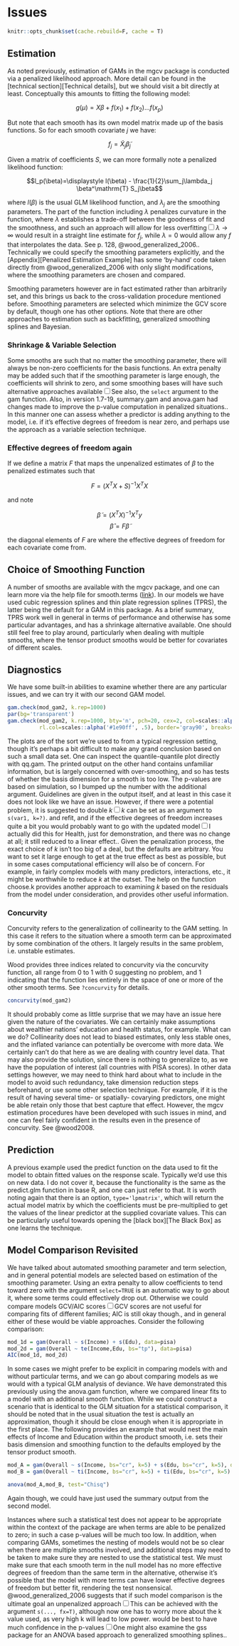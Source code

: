 # Issues

```r
knitr::opts_chunk$set(cache.rebuild=F, cache = T)
```

## Estimation

<span class="newthought">As noted previously</span>, estimation of GAMs in the mgcv package is conducted via a penalized likelihood approach. More detail can be found in the [technical section][Technical details], but we should visit a bit directly at least. Conceptually this amounts to fitting the following model:

$$g(\mu) = X\beta + f(x_1) + f(x_2) ... f(x_p)$$

But note that each smooth has its own model matrix made up of the basis functions. So for each smooth covariate $j$ we have:

$$f_j = \tilde{X}_j \tilde{\beta}_j$$

Given a matrix of coefficients $S$, we can more formally note a penalized likelihood function:

$$l_p(\beta)=\displaystyle l(\beta) - \frac{1}{2}\sum_j\lambda_j \beta^\mathrm{T} S_j\beta$$

where $l(\beta)$ is the usual GLM likelihood function, and $\lambda_j$ are the smoothing parameters.  The part of the function including $\lambda$ penalizes curvature in the function, where $\lambda$  establishes a trade-off between the goodness of fit and the smoothness, and such an approach will allow for less overfitting<label for="sn-demo" class="margin-toggle sidenote-number"></label><input type="checkbox" id="sn-demo" class="margin-toggle"/><span class="sidenote">$\lambda\rightarrow\infty$ would result in a straight line estimate for $f_j$, while $\lambda = 0$ would allow any $f$ that interpolates the data. See p. 128, @wood_generalized_2006.</span>.  Technically we could specify the smoothing parameters explicitly, and the [Appendix][Penalized Estimation Example] has some 'by-hand' code taken directly from @wood_generalized_2006 with only slight modifications, where the smoothing parameters are chosen and compared.

Smoothing parameters however are in fact estimated rather than arbitrarily set, and this brings us back to the cross-validation procedure mentioned before.  Smoothing parameters are selected which minimize the GCV score by default, though one has other options.  Note that there are other approaches to estimation such as backfitting, generalized smoothing splines and Bayesian.


### Shrinkage & Variable Selection

Some smooths are such that no matter the smoothing parameter, there will always be non-zero coefficients for the basis functions.  An extra penalty may be added such that if the smoothing parameter is large enough, the coefficients will shrink to zero, and some smoothing bases will have such alternative approaches available<label for="sn-demo" class="margin-toggle sidenote-number"></label><input type="checkbox" id="sn-demo" class="margin-toggle"/><span class="sidenote">See also, the `select` argument to the <span class="func">gam</span> function. Also, in version 1.7-19, <span class="func">summary.gam</span> and <span class="func">anova.gam</span> had changes made to improve the p-value computation in penalized situations.</span>.  In this manner one can assess whether a predictor is adding anything to the model, i.e. if it's effective degrees of freedom is near zero, and perhaps use the approach as a variable selection technique.


### Effective degrees of freedom again

If we define a matrix $F$ that maps the unpenalized estimates of $\beta$ to the penalized estimates such that

$$F = (X^T X + S)^{-1} X^T X$$

and note

$$\tilde{\beta} = (X^T X)^{-1} X^T y$$
$$\hat{\beta} = F\tilde{\beta}$$

the diagonal elements of $F$ are where the effective degrees of freedom for each covariate come from.  


## Choice of Smoothing Function

A number of smooths are available with the <span class="pack">mgcv</span> package, and one can learn more via the help file for <span class="func">smooth.terms</span> ([link](http://www.inside-r.org/r-doc/mgcv/smooth.terms)). In our models we have used cubic regression splines and thin plate regression splines (TPRS), the latter being the default for a GAM in this package.  As a brief summary, TPRS work well in general in terms of performance and otherwise has some particular advantages, and has a shrinkage alternative available.  One should still feel free to play around, particularly when dealing with multiple smooths, where the tensor product smooths would be better for covariates of different scales.


## Diagnostics

We have some built-in abilities to examine whether there are any particular issues, and we can try it with our second GAM model.

```r
gam.check(mod_gam2, k.rep=1000)
par(bg='transparent')
gam.check(mod_gam2, k.rep=1000, bty='n', pch=20, cex=2, col=scales::alpha('#ff5503',.75), cex.main=.75, cex.lab=.75, 
          rl.col=scales::alpha('#1e90ff', .5), border='gray90', breaks=20, col.axis='gray50', col.lab='gray25', col.main='gray10')
```

The plots are of the sort we're used to from a typical regression setting, though it's perhaps a bit difficult to make any grand conclusion based on such a small data set. <span class="marginnote">One can inspect the quantile-quantile plot directly with <span class="func">qq.gam</span>.</span> The printed output on the other hand contains unfamiliar information, but is largely concerned with over-smoothing, and so has tests of whether the basis dimension for a smooth is too low.  The p-values are based on simulation, so I bumped up the number with the additional argument. Guidelines are given in the output itself, and at least in this case it does not look like we have an issue.  However, if there were a potential problem, it is suggested to double $k$<label for="sn-demo" class="margin-toggle sidenote-number"></label><input type="checkbox" id="sn-demo" class="margin-toggle"/><span class="sidenote">$k$ can be set as an argument to `s(var1, k=?)`.</span> and refit, and if the effective degrees of freedom increases quite a bit you would probably want to go with the updated model<label for="sn-demo" class="margin-toggle sidenote-number"></label><input type="checkbox" id="sn-demo" class="margin-toggle"/><span class="sidenote">I actually did this for Health, just for demonstration, and there was no change at all; it still reduced to a linear effect.</span>.  Given the penalization process, the exact choice of $k$ isn't too big of a deal, but the defaults are arbitrary.  You want to set it large enough to get at the true effect as best as possible, but in some cases computational efficiency will also be of concern.  For example, in fairly complex models with many predictors, interactions, etc., it might be worthwhile to reduce $k$ at the outset. The help on the function <span class="func">choose.k</span> provides another approach to examining $k$ based on the residuals from the model under consideration, and provides other useful information.


### Concurvity

<span class="emph">Concurvity</span> refers to the generalization of collinearity to the GAM setting. In this case it refers to the situation where a smooth term can be approximated by some combination of the others. It largely results in the same problem, i.e. unstable estimates.

Wood provides three indices related to concurvity via the concurvity function, all range from 0 to 1 with 0 suggesting no problem, and 1 indicating that the function lies entirely in the space of one or more of the other smooth terms.  See `?concurvity` for details.

```r
concurvity(mod_gam2)
```

It should probably come as little surprise that we may have an issue here given the nature of the covariates.  We can certainly make assumptions about wealthier nations' education and health status, for example.  What can we do?  Collinearity does not lead to biased estimates, only less stable ones, and the inflated variance can potentially be overcome with more data.  We certainly can't do that here as we are dealing with country level data.  That may also provide the solution, since there is nothing to generalize to, as we have the population of interest (all countries with PISA scores).  In other data settings however, we may need to think hard about what to include in the model to avoid such redundancy, take dimension reduction steps beforehand, or use some other selection technique.  For example, if it is the result of having several time- or spatially- covarying predictors, one might be able retain only those that best capture that effect.  However, the mgcv estimation procedures have been developed with such issues in mind, and one can feel fairly confident in the results even in the presence of concurvity. See @wood2008.


## Prediction

A previous example used the predict function on the data used to fit the model to obtain fitted values on the response scale.  Typically we'd use this on new data.  I do not cover it, because the functionality is the same as the <span class="func">predict.glm</span> function in base R, and one can just refer to that.  It is worth noting again that there is an option, `type='lpmatrix'`, which will return the actual model matrix by which the coefficients must be pre-multiplied to get the values of the linear predictor at the supplied covariate values.  This can be particularly useful towards opening the [black box][The Black Box] as one learns the technique.


## Model Comparison Revisited

We have talked about automated smoothing parameter and term selection, and in general potential models are selected based on estimation of the smoothing parameter.  Using an extra penalty to allow coefficients to tend toward zero with the argument `select=TRUE` is an automatic way to go about it, where some terms could effectively drop out. Otherwise we could compare models GCV/AIC scores<label for="sn-demo" class="margin-toggle sidenote-number"></label><input type="checkbox" id="sn-demo" class="margin-toggle"/><span class="sidenote">GCV scores are not useful for comparing fits of different families; AIC is still okay though.</span>, and in general either of these would be viable approaches. Consider the following comparison:

```r
mod_1d = gam(Overall ~ s(Income) + s(Edu), data=pisa)
mod_2d = gam(Overall ~ te(Income,Edu, bs="tp"), data=pisa)
AIC(mod_1d, mod_2d)
```

In some cases we might prefer to be explicit in comparing models with and without particular terms, and we can go about comparing models as we would with a typical GLM analysis of deviance.  We have demonstrated this previously using the <span class="func">anova.gam</span> function, where we compared linear fits to a model with an additional smooth function.  While we could construct a scenario that is identical to the GLM situation for a statistical comparison, it should be noted that in the usual situation the test is actually an approximation, though it should be close enough when it is appropriate in the first place.  The following provides an example that would nest the main effects of Income and Education within the product smooth, i.e. sets their basis dimension and smoothing function to the defaults employed by the tensor product smooth.

```r
mod_A = gam(Overall ~ s(Income, bs="cr", k=5) + s(Edu, bs="cr", k=5), data=pisa)
mod_B = gam(Overall ~ ti(Income, bs="cr", k=5) + ti(Edu, bs="cr", k=5) + ti(Income, Edu, bs='cr'), data=pisa)

anova(mod_A,mod_B, test="Chisq")
```

Again though, we could have just used the summary output from the second model.

Instances where such a statistical test does not appear to be appropriate within the context of the <span class="mgcv"></span> package are when terms are able to be penalized to zero; in such a case p-values will be much too low. In addition, when comparing GAMs, sometimes the nesting of models would not be so clear when there are multiple smooths involved, and additional steps may need to be taken to make sure they are nested to use the statistical test. We must make sure that each smooth term in the null model has no more effective degrees of freedom than the same term in the alternative, otherwise it's possible that the model with more terms can have lower effective degrees of freedom but better fit, rendering the test nonsensical.  @wood_generalized_2006 suggests that if such model comparison is the ultimate goal an unpenalized approach<label for="sn-demo" class="margin-toggle sidenote-number"></label><input type="checkbox" id="sn-demo" class="margin-toggle"/><span class="sidenote">This can be achieved with the argument `s(..., fx=T)`, although now one has to worry more about the k value used, as very high k will lead to low power.</span> would be best to have much confidence in the p-values<label for="sn-demo" class="margin-toggle sidenote-number"></label><input type="checkbox" id="sn-demo" class="margin-toggle"/><span class="sidenote">One might also examine the <span class="pack">gss</span> package for an ANOVA based approach to generalized smoothing splines.</span>.